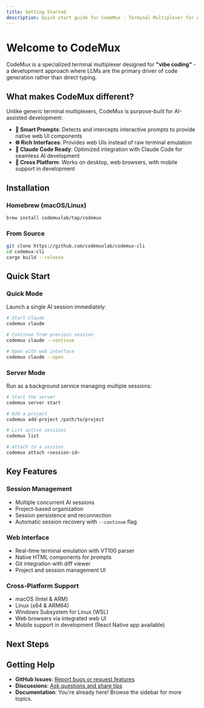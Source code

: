 ```yaml
---
title: Getting Started
description: Quick start guide for CodeMux - Terminal Multiplexer for AI Coding
---
```



# Welcome to CodeMux

CodeMux is a specialized terminal multiplexer designed for **"vibe coding"** - a development approach where LLMs are the primary driver of code generation rather than direct typing.

## What makes CodeMux different?

Unlike generic terminal multiplexers, CodeMux is purpose-built for AI-assisted development:

- **🎯 Smart Prompts**: Detects and intercepts interactive prompts to provide native web UI components
- **🌐 Rich Interfaces**: Provides web UIs instead of raw terminal emulation  
- **🚀 Claude Code Ready**: Optimized integration with Claude Code for seamless AI development
- **📱 Cross Platform**: Works on desktop, web browsers, with mobile support in development

## Installation

### Homebrew (macOS/Linux)

```bash
brew install codemuxlab/tap/codemux
```

### From Source

```bash
git clone https://github.com/codemuxlab/codemux-cli
cd codemux-cli
cargo build --release
```

## Quick Start

### Quick Mode
Launch a single AI session immediately:

```bash
# Start Claude
codemux claude

# Continue from previous session
codemux claude --continue

# Open with web interface
codemux claude --open
```

### Server Mode
Run as a background service managing multiple sessions:

```bash
# Start the server
codemux server start

# Add a project
codemux add-project /path/to/project

# List active sessions
codemux list

# Attach to a session
codemux attach <session-id>
```

## Key Features

### Session Management
- Multiple concurrent AI sessions
- Project-based organization
- Session persistence and reconnection
- Automatic session recovery with `--continue` flag

### Web Interface
- Real-time terminal emulation with VT100 parser
- Native HTML components for prompts
- Git integration with diff viewer
- Project and session management UI

### Cross-Platform Support
- macOS (Intel & ARM) 
- Linux (x64 & ARM64)
- Windows Subsystem for Linux (WSL)
- Web browsers via integrated web UI
- Mobile support in development (React Native app available)

## Next Steps

<Cards>
  <Card title="Configuration" href="/docs/configuration" description="Customize CodeMux settings and whitelist" />
  <Card title="Commands" href="/docs/commands" description="Complete CLI command reference" />
  <Card title="Architecture" href="/docs/architecture" description="Understanding CodeMux internals" />
  <Card title="Development" href="/docs/development" description="Contributing and building from source" />
</Cards>

## Getting Help

- **GitHub Issues**: [Report bugs or request features](https://github.com/codemuxlab/codemux-cli/issues)
- **Discussions**: [Ask questions and share tips](https://github.com/codemuxlab/codemux-cli/discussions)
- **Documentation**: You're already here! Browse the sidebar for more topics.